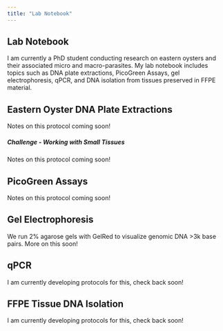 ```yaml
---
title: "Lab Notebook"
---
```


## Lab Notebook

I am currently a PhD student conducting research on eastern oysters and their associated micro and macro-parasites. My lab notebook includes topics such as DNA plate extractions, PicoGreen Assays, gel electrophoresis, qPCR, and DNA isolation from tissues preserved in FFPE material.

## Eastern Oyster DNA Plate Extractions

Notes on this protocol coming soon! 

##### Challenge - Working with Small Tissues 

Notes on this protocol coming soon!

## PicoGreen Assays

Notes on this protocol coming soon!

## Gel Electrophoresis

We run 2% agarose gels with GelRed to visualize genomic DNA >3k base pairs. More on this soon!

## qPCR

I am currently developing protocols for this, check back soon!

## FFPE Tissue DNA Isolation

I am currently developing protocols for this, check back soon!
